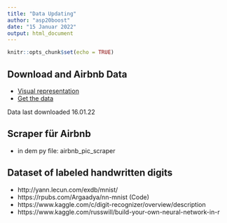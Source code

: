 ```yaml
---
title: "Data Updating"
author: "asp20boost"
date: "15 Januar 2022"
output: html_document
---
```


```r
knitr::opts_chunk$set(echo = TRUE)
```

## Download and Airbnb Data
- [Visual representation](http://insideairbnb.com/berlin)
- [Get the data](http://insideairbnb.com/get-the-data.html)

Data last downloaded 16.01.22

## Scraper für Airbnb
-   in dem py file: airbnb_pic_scraper

## Dataset of labeled handwritten digits
-   http://yann.lecun.com/exdb/mnist/
-   https://rpubs.com/Argaadya/nn-mnist (Code)
-   https://www.kaggle.com/c/digit-recognizer/overview/description
-   https://www.kaggle.com/russwill/build-your-own-neural-network-in-r